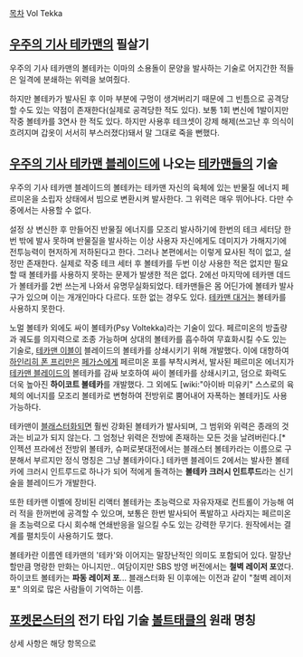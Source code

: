[[목차]]
Vol Tekka
== [[우주의 기사 테카맨]]의 필살기 ==
우주의 기사 테카맨의 볼테카는 이마의 소용돌이 문양을 발사하는 기술로 어지간한 적들은 일격에 분쇄하는 위력을 보여줬다.

하지만 볼테카가 발사된 후 이마 부분에 구멍이 생겨버리기 때문에 그 빈틈으로 공격당할 수도 있는 약점이 존재한다(실제로 공격당한 적도 있다).
보통 1회 변신에 1발이지만 작중 볼테카를 3연사 한 적도 있다. 하지만 사용후 테크셋이 강제 해제(쓰고난 후 의식이 흐려지며 갑옷이 서서히 부스러졌다)돼서 말 그대로 죽을 뻔했다.
== [[우주의 기사 테카맨 블레이드]]에 나오는 [[테카맨]]들의 기술 ==
우주의 기사 테카맨 블레이드의 볼테카는 테카맨 자신의 육체에 있는 반물질 에너지 페르미온을 소립자 상태에서 빔으로 변환시켜 발사한다. 그 위력은 매우 뛰어나다. 다만 수중에서는 사용할 수 없다.

설정 상 변신한 후 만들어진 반물질 에너지를 모조리 발사하기에 한번의 테크 세터당 한번 밖에 발사 못하며 반물질을 발사하는 이상 사용자 자신에게도 데미지가 가해지기에 전투능력이 현저하게 저하된다고 한다. 그러나 본편에서는 이렇게 묘사된 적이 없고, 설정만 존재한다. 실제로 작중 테크 세터 후 볼테카를 두번 이상 사용한 적은 없지만 필요할 때 볼테카를 사용하지 못하는 문제가 발생한 적은 없다. 2에선 마지막에 테카맨 데드가 볼테카를 2번 쓰는게 나와서 유명무실화되었다.
테카맨들은 몸 어딘가에 볼테카 발사구가 있으며 이는 개개인마다 다르다. 또한 없는 경우도 있다. [[테카맨 대거]]는 볼테카를 사용하지 못한다.

노멀 볼테카 외에도 싸이 볼테카(Psy Voltekka)라는 기술이 있다. 페르미온의 방출량과 궤도를 의지력으로 조종 가능하며 상대의 볼테카를 흡수하여 무효화시킬 수도 있는 기술로, [[테카맨 이블]]이 블레이드의 볼테카를 상쇄시키기 위해 개발했다.
이에 대항하여 [[하인리히 폰 프리만]]은 [[페가스]]에게 페르미온 포를 부착시켜서, 발사된 페르미온 에너지가 [[테카맨 블레이드]]의 볼테카를 감싸 보호하여 싸이 볼테카를 상쇄시키고, 덤으로 화력도 더욱 높아진 '''하이코트 볼테카'''를 개발했다.
그 외에도 [wiki:"아이바 미유키" 스스로의 육체의 에너지를 모조리 볼테카로 변형하여 전방위로 뿜어내어 자폭하는 볼테카]도 사용 가능하다.

테카맨이 [[블래스터화]]되면 훨씬 강화된 볼테카가 발사되며, 그 범위와 위력은 종래의 것과는 비교가 되지 않는다. 그 엄청난 위력은 전방에 존재하는 모든 것을 날려버린다.[* 인젝션 프라에선 전방위 볼테카, 슈퍼로봇대전에서는 블래스터 볼테카라는 이름으로 구분해서 부르지만 정식 명칭은 그냥 볼테카이다.]
테카맨 블레이드 2에서는 발사한 볼테카에 크러시 인트루드로 하나가 되어 적에게 돌격하는 '''볼테카 크러시 인트루드'''라는 신기술을 블레이드가 개발한다.

또한 테카맨 이벨에 장비된 리액터 볼테카는 초능력으로 자유자재로 컨트롤이 가능해 여러 적을 한꺼번에 공격할 수 있으며, 보통은 한번 발사되어 폭발하고 사라지는 페르미온을 초능력으로 다시 회수해 연쇄반응을 일으킬 수도 있는 강력한 무기다. 원작에서는 결계를 펼치듯이 사용하기도 했다.

볼테카란 이름엔 테카맨의 '테카'와 이어지는 말장난적인 의미도 포함되어 있다. 말장난 할만큼 명랑한 만화는 아니지만..
여담이지만 SBS 방영 버전에서는 '''철벽 레이저 포'''였다. 하이코트 볼테카는 '''파동 레이저 포'''... 블래스터화 된 이후에는 이전과 같이 "철벽 레이저 포" 의외로 많은 사람들이 기억하는 이름.
== [[포켓몬스터]]의 전기 타입 기술 [[볼트태클]]의 원래 명칭 ==
상세 사항은 해당 항목으로
